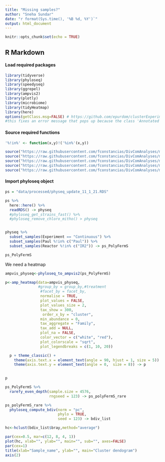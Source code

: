 ```yaml
---
title: "Missing samples?"
author: "Sneha Sundar"
date: "r format(Sys.time(), '%B %d, %Y')`"
output: html_document
---
```


```r
knitr::opts_chunk$set(echo = TRUE)
```

## R Markdown

#### Load required packages

```r
library(tidyverse)
library(phyloseq)
library(speedyseq)
library(ggrepel)
library(ampvis2)
library(plotly)
library(microbiome)
library(tidyHeatmap)
library(here)
options(getClass.msg=FALSE) # https://github.com/epurdom/clusterExperiment/issues/66
#this fixes an error message that pops up because the class 'Annotated' is defined in two different packages
```

#### Source required functions

```r
'%!in%' <- function(x,y)!('%in%'(x,y))

source("https://raw.githubusercontent.com/fconstancias/DivComAnalyses/master/R/phyloseq_taxa_tests.R")
source("https://raw.githubusercontent.com/fconstancias/DivComAnalyses/master/R/phyloseq_normalisation.R")
source("https://raw.githubusercontent.com/fconstancias/DivComAnalyses/master/R/phyloseq_alpha.R")
source("https://raw.githubusercontent.com/fconstancias/DivComAnalyses/master/R/phyloseq_beta.R")
source("https://raw.githubusercontent.com/fconstancias/DivComAnalyses/master/R/phyloseq_heatmap.R")
```


#### Import phyloseq object

```r
ps = "data/processed/physeq_update_11_1_21.RDS"

ps %>% 
  here::here() %>%
  readRDS() -> physeq
  #phyloseq_get_strains_fast() %>%
  #phyloseq_remove_chloro_mitho() > physeq


physeq %>% 
  subset_samples(Experiment == "Continuous") %>% 
  subset_samples(Paul %!in% c("Paul")) %>%
  subset_samples(Reactor %!in% c("IR2")) -> ps_PolyFermS

ps_PolyFermS
```

We need a heatmap 
```r
ampvis_physeq<-phyloseq_to_ampvis2(ps_PolyFermS)

p<-amp_heatmap(data=ampvis_physeq,
               #group_by = group_by,#treatment
                #facet_by = facet_by,
                normalise = TRUE,
                plot_values = FALSE,
                plot_values_size = 2,
                tax_show = 300,
                 order_x_by = "cluster",
                min_abundance = 0,
                tax_aggregate = "Family",
                tax_add = NULL,
                plot_na = FALSE,
                color_vector = c("white", "red"),
                plot_colorscale = "sqrt",
                plot_legendbreaks = c(1, 10, 20))

  p + theme_classic() + 
    theme(axis.text.x = element_text(angle = 90, hjust = 1, size = 5)) + 
    theme(axis.text.y = element_text(angle = 0,  size = 8)) -> p
  

p
```


```r

ps_PolyFermS %>% 
  rarefy_even_depth(sample.size = 4576,
                    rngseed = 123) -> ps_polyFermS_rare
```

```r
ps_polyFermS_rare %>%
  phyloseq_compute_bdiv(norm = "pc",
                        phylo = TRUE,
                        seed = 123) -> bdiv_list
```


```r
hc<-hclust(bdiv_list$bray,method="average")

par(cex=0.5, mar=c(12, 8, 4, 1))
plot(hc, xlab="", ylab="", main="", sub="", axes=FALSE)
par(cex=1)
title(xlab="Sample_name", ylab="", main="Cluster dendogram")
axis(2)
```

